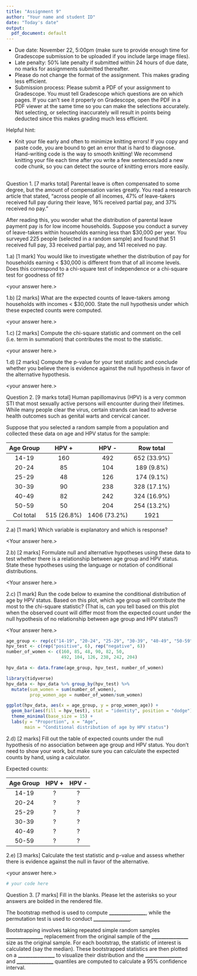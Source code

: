 ```yaml
---
title: "Assignment 9"
author: "Your name and student ID"
date: "Today's date"
output:
  pdf_document: default
---
```


* Due date: November 22, 5:00pm (make sure to provide enough time for Gradescope
submission to be uploaded if you include large image files).
* Late penalty: 50% late penalty if submitted within 24 hours of due date, no 
marks for assignments submitted thereafter.
* Please do not change the format of the assignment. This makes grading less efficient.
* Submission process: Please submit a PDF of your assignment to Gradescope. You 
must tell Gradescope which questions are on which pages. If you can't see it 
properly on Gradescope, open the PDF in a PDF viewer at the same time so you 
can make the selections accurately. Not selecting, or selecting inaccurately
will result in points being deducted since this makes grading much less efficient.

Helpful hint:

- Knit your file early and often to minimize knitting errors! If you copy and 
paste code, you are bound to get an error that is hard to diagnose. Hand-writing 
code is the way to smooth knitting! We recommend knitting your file each time 
after you write a few sentences/add a new code chunk, so you can detect the 
source of knitting errors more easily.
 
\newpage
--------------------------------------------------------------------------------

Question 1. [7 marks total] Parental leave is often compensated to some degree, but the amount
of compensation varies greatly. You read a research article that stated, 
"across people of all incomes, 47% of leave-takers received full pay during 
their leave, 16% received partial pay, and 37% received no pay." 

After reading this, you wonder what the distribution of parental leave payment 
pay is for low income households. Suppose you conduct a survey of leave-takers within households 
earning less than $30,000 per year. You surveyed 225 people (selected in a 
random sample) and found that 51 received full pay, 33 received partial pay, and
141 received no pay.

1.a) [1 mark] You would like to investigate whether the distribution of pay for 
households earning < $30,000 is different from that of all income levels. Does 
this correspond to a chi-square test of independence or a chi-square test for 
goodness of fit?

<your answer here.>


\newpage

1.b) [2 marks] What are the expected counts of leave-takers among households with
incomes < $30,000. State the null hypothesis under which these expected counts
were computed.

<your answer here.>


\newpage

1.c) [2 marks] Compute the chi-square statistic and comment on the cell (i.e. term in summation) that contributes
the most to the statistic. 

<your answer here.>


\newpage

1.d) [2 marks] Compute the p-value for your test statistic and conclude whether 
you believe there is evidence against the null hypothesis in favor of the alternative
hypothesis.

<your answer here.>


\newpage


Question 2. [9 marks total] Human papillomavirus (HPV) is a very common STI that most sexually
active persons will encounter during their lifetimes. While many people clear 
the virus, certain strands can lead to adverse health outcomes such as 
genital warts and cervical cancer. 

Suppose that you selected a random sample from a population and collected
these data on age and HPV status for the sample:

|Age Group    | HPV +        | HPV -          | Row total   |
|:-----------:|:------------:|:--------------:|:-----------:|
|14-19        | 160          | 492            | 652 (33.9%) |
|20-24        | 85           | 104            | 189 (9.8%)  |
|25-29        | 48           | 126            | 174 (9.1%)  |
|30-39        | 90           | 238            | 328 (17.1%) |
|40-49        | 82           | 242            | 324 (16.9%) |
|50-59        | 50           | 204            | 254 (13.2%) |
| Col total   | 515 (26.8%)  | 1406 (73.2%)   | 1921        |

2.a) [1 mark] Which variable is explanatory and which is response?

<Your answer here.>


\newpage

2.b) [2 marks] Formulate null and alternative hypotheses using these data to test
whether there is a relationship between age group and HPV status. State these 
hypotheses using the language or notation of conditional distributions.

<Your answer here.>


\newpage

2.c) [1 mark] Run the code below to examine the conditional distribution of age by HPV
status. Based on this plot, which age group will contribute the most to the 
chi-square statistic? (That is, can you tell based on this plot when the observed
count will differ most from the expected count under the null hypothesis of no
relationship between age group and HPV status?) 

<Your answer here.>


```r
age_group <- rep(c("14-19", "20-24", "25-29", "30-39", "40-49", "50-59"), 2)
hpv_test <- c(rep("positive", 6), rep("negative", 6))
number_of_women <- c(160, 85, 48, 90, 82, 50, 
                     492, 104, 126, 238, 242, 204)

hpv_data <- data.frame(age_group, hpv_test, number_of_women)

library(tidyverse)
hpv_data <- hpv_data %>% group_by(hpv_test) %>% 
  mutate(sum_women = sum(number_of_women),
         prop_women_age = number_of_women/sum_women)

ggplot(hpv_data, aes(x = age_group, y = prop_women_age)) + 
  geom_bar(aes(fill = hpv_test), stat = "identity", position = "dodge") +
  theme_minimal(base_size = 15) +
  labs(y = "Proportion", x = "Age", 
       main = "Conditional distribution of age by HPV status")
```



\newpage

2.d) [2 marks] Fill out the table of expected counts under the null hypothesis of no 
association between age group and HPV status. You don't need to show your 
work, but make sure you can calculate the expected counts by hand, using a 
calculator.

Expected counts:

|Age Group    | HPV +        | HPV -        | 
|:-----------:|:------------:|:------------:|
|14-19        | ?            | ?            | 
|20-24        | ?            | ?            | 
|25-29        | ?            | ?            | 
|30-39        | ?            | ?            | 
|40-49        | ?            | ?            |
|50-59        | ?            | ?            |



\newpage

2.e) [3 marks] Calculate the test statistic and p-value and assess whether there is 
evidence against the null in favor of the alternative.

<your answer here.>

```r
# your code here
```



\newpage


Question 3. [7 marks] Fill in the blanks. Please let the asterisks so your answers
are bolded in the rendered file.

The bootstrap method is used to compute **_______________**, while the permutation
test is used to conduct **_______________**.

Bootstrapping involves taking repeated simple random samples **_______________** replacement
from the original sample of the **_______________** size as the original 
sample. For each bootstrap, the statistic of interest is calculated (say the median).
These bootstrapped statistics are then plotted on a **_______________** to visualize their distribution and the 
**_______________** and **_______________** quantiles are computed to calculate a
95% confidence interval.


